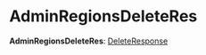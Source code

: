 
# AdminRegionsDeleteRes

 **AdminRegionsDeleteRes**: [DeleteResponse](../interfaces/medusa.DeleteResponse.mdx)
